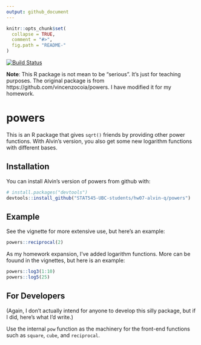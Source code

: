 ```yaml
---
output: github_document
---
```


<!-- README.md is generated from README.Rmd. Please edit that file -->

```r
knitr::opts_chunk$set(
  collapse = TRUE,
  comment = "#>",
  fig.path = "README-"
)
```

[![Build Status](https://travis-ci.org/vincenzocoia/powers.svg?branch=master)](https://travis-ci.org/vincenzocoia/powers)

__Note__: This R package is not mean to be "serious". It's just for teaching purposes. The original package is from https://github.com/vincenzocoia/powers. I have modified it for my homework.

# powers

This is an R package that gives `sqrt()` friends by providing other power functions. With Alvin's version, you also get some new logarithm functions with different bases.

## Installation

You can install Alvin's version of powers from github with:

```r
# install.packages("devtools")
devtools::install_github("STAT545-UBC-students/hw07-alvin-q/powers")
```

## Example

See the vignette for more extensive use, but here's an example:

```r
powers::reciprocal(2)
```

As my homework expansion, I've added logarithm functions. More can be fouund in the vignettes, but here is an example:

```r
powers::log3(1:10)
powers::log5(25)
```


## For Developers

(Again, I don't actually intend for anyone to develop this silly package, but if I did, here's what I'd write.)

Use the internal `pow` function as the machinery for the front-end functions such as `square`, `cube`, and `reciprocal`. 
